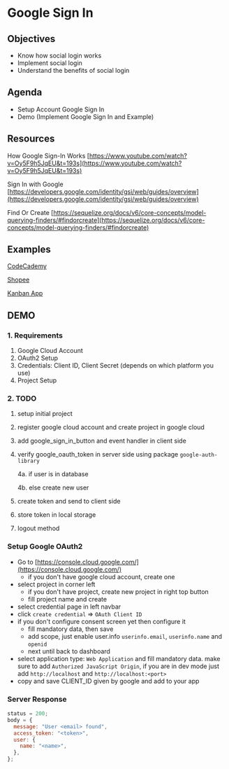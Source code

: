 # Google Sign In

## Objectives

- Know how social login works
- Implement social login
- Understand the benefits of social login

## Agenda

- Setup Account Google Sign In
- Demo (Implement Google Sign In and Example)

## Resources

How Google Sign-In Works [https://www.youtube.com/watch?v=Oy5F9h5JqEU&t=193s](https://www.youtube.com/watch?v=Oy5F9h5JqEU&t=193s)

Sign In with Google [https://developers.google.com/identity/gsi/web/guides/overview](https://developers.google.com/identity/gsi/web/guides/overview)

Find Or Create [https://sequelize.org/docs/v6/core-concepts/model-querying-finders/#findorcreate](https://sequelize.org/docs/v6/core-concepts/model-querying-finders/#findorcreate)

## Examples

[CodeCademy](https://www.codecademy.com/)

[Shopee](https://shopee.co.id/buyer/login?next=https%3A%2F%2Fshopee.co.id%2F)

[Kanban App](https://kamvan-ganteng.web.app/)

## DEMO

### 1. Requirements

1. Google Cloud Account
2. OAuth2 Setup
3. Credentials: Client ID, Client Secret (depends on which platform you use)
4. Project Setup

### 2. TODO

1. setup initial project
2. register google cloud account and create project in google cloud
3. add google_sign_in_button and event handler in client side
4. verify google_oauth_token in server side using package `google-auth-library`

   4a. if user is in database

   4b. else create new user

5. create token and send to client side
6. store token in local storage
7. logout method

### Setup Google OAuth2

- Go to [https://console.cloud.google.com/](https://console.cloud.google.com/)
  - if you don't have google cloud account, create one
- select project in corner left
  - if you don't have project, create new project in right top button
  - fill project name and create
- select credential page in left navbar
- click `create credential` => `OAuth Client ID`
- if you don't configure consent screen yet then configure it
  - fill mandatory data, then save
  - add scope, just enable user.info `userinfo.email`, `userinfo.name` and `openid`
  - next until back to dashboard
- select application type: `Web Application` and fill mandatory data. make sure to add `Authorized JavaScript Origin`, if you are in dev mode just add `http://localhost` and `http://localhost:<port>`
- copy and save CLIENT_ID given by google and add to your app

### Server Response

```js
status = 200;
body = {
  message: "User <email> found",
  access_token: "<token>",
  user: {
    name: "<name>",
  },
};
```
